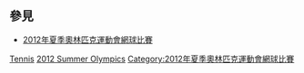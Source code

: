 {{Commons category|2012 Summer Olympics tennis players}}

== 參見 ==
* [[2012年夏季奧林匹克運動會網球比賽|2012年夏季奧林匹克運動會網球比賽]]

[[Category:2012年夏季奧林匹克運動會運動員|Tennis]]
[[Category:各年夏季奧林匹克運動會網球運動員|2012 Summer Olympics]]
[[Category:2012年夏季奧林匹克運動會網球比賽|Category:2012年夏季奧林匹克運動會網球比賽]]